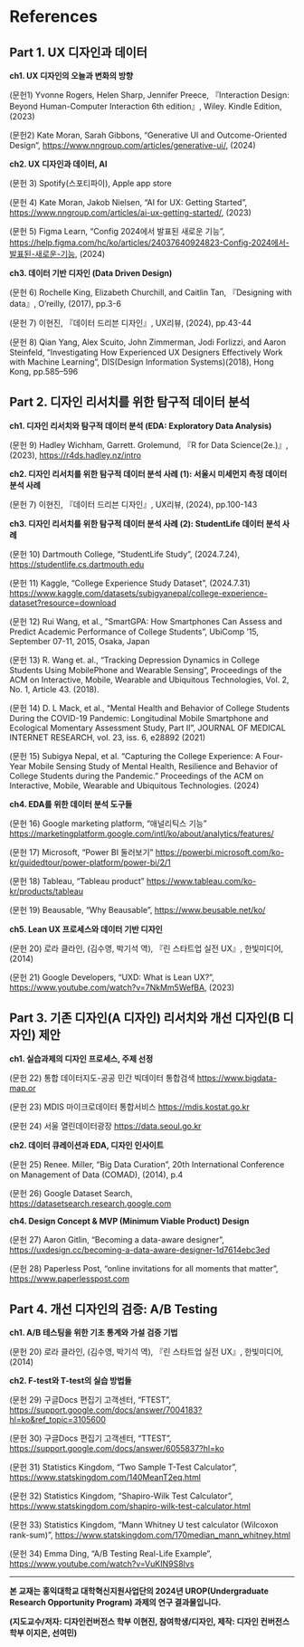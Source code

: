 # References {.unnumbered}

::: {#refs}
:::

## Part 1. UX 디자인과 데이터

**ch1. UX 디자인의 오늘과 변화의 방향**

(문헌1) Yvonne Rogers, Helen Sharp, Jennifer Preece, 『Interaction Design: Beyond Human-Computer Interaction 6th edition』, Wiley. Kindle Edition, (2023)

(문헌2) Kate Moran, Sarah Gibbons, “Generative UI and Outcome-Oriented Design”, [https://www.nngroup.com/articles/generative-ui/](https://www.nngroup.com/articles/generative-ui/), (2024)

**ch2. UX 디자인과 데이터, AI**

(문헌 3) Spotify(스포티파이), Apple app store

(문헌 4) Kate Moran, Jakob Nielsen, “AI for UX: Getting Started”, [https://www.nngroup.com/articles/ai-ux-getting-started/](https://www.nngroup.com/articles/ai-ux-getting-started/), (2023)

(문헌 5) Figma Learn, “Config 2024에서 발표된 새로운 기능”, [https://help.figma.com/hc/ko/articles/24037640924823-Config-2024에서-발표된-새로운-기능](https://help.figma.com/hc/ko/articles/24037640924823-Config-2024%EC%97%90%EC%84%9C-%EB%B0%9C%ED%91%9C%EB%90%9C-%EC%83%88%EB%A1%9C%EC%9A%B4-%EA%B8%B0%EB%8A%A5), (2024)

**ch3. 데이터 기반 디자인 (Data Driven Design)**

(문헌 6) Rochelle King, Elizabeth Churchill, and Caitlin Tan, 『Designing with data』, O’reilly, (2017), pp.3-6

(문헌 7) 이현진, 『데이터 드리븐 디자인』, UX리뷰, (2024), pp.43-44

(문헌 8) Qian Yang, Alex Scuito, John Zimmerman, Jodi Forlizzi, and Aaron Steinfeld, “Investigating How Experienced UX Designers Effectively Work with Machine Learning”, DIS(Design Information Systems)(2018), Hong Kong, pp.585–596

## Part 2. 디자인 리서치를 위한 탐구적 데이터 분석

**ch1. 디자인 리서치와 탐구적 데이터 분석 (EDA: Exploratory Data Analysis)**

(문헌 9) Hadley Wichham, Garrett. Grolemund, 『R for Data Science(2e.)』, (2023), [https://r4ds.hadley.nz/intro](https://r4ds.hadley.nz/intro)

**ch2. 디자인 리서치를 위한 탐구적 데이터 분석 사례 (1): 서울시 미세먼지 측정 데이터 분석 사례**

(문헌 7) 이현진, 『데이터 드리븐 디자인』, UX리뷰, (2024), pp.100-143

**ch3. 디자인 리서치를 위한 탐구적 데이터 분석 사례 (2): StudentLife 데이터 분석 사례**

(문헌 10) Dartmouth College, “StudentLife Study”, (2024.7.24), [https://studentlife.cs.dartmouth.edu](https://studentlife.cs.dartmouth.edu/)

(문헌 11) Kaggle, “College Experience Study Dataset”, (2024.7.31) [https://www.kaggle.com/datasets/subigyanepal/college-experience-dataset?resource=download](https://www.kaggle.com/datasets/subigyanepal/college-experience-dataset?resource=download)

(문헌 12) Rui Wang, et al., ”SmartGPA: How Smartphones Can Assess and Predict Academic Performance of College Students”, UbiComp ’15, September 07-11, 2015, Osaka, Japan

(문헌 13) R. Wang et. al., “Tracking Depression Dynamics in College Students Using MobilePhone and Wearable Sensing”, Proceedings of the ACM on Interactive, Mobile, Wearable and Ubiquitous Technologies, Vol. 2, No. 1, Article 43. (2018).

(문헌 14) D. L Mack, et al., “Mental Health and Behavior of College Students During the COVID-19 Pandemic: Longitudinal Mobile Smartphone and Ecological Momentary Assessment Study, Part II”, JOURNAL OF MEDICAL INTERNET RESEARCH, vol. 23, iss. 6, e28892 (2021)

(문헌 15) Subigya Nepal, et al. “Capturing the College Experience: A Four-Year Mobile Sensing Study of Mental Health, Resilience and Behavior of College Students during the Pandemic.” Proceedings of the ACM on Interactive, Mobile, Wearable and Ubiquitous Technologies. (2024)

**ch4. EDA를 위한 데이터 분석 도구들**

(문헌 16) Google marketing platform, “애널리틱스 기능” [https://marketingplatform.google.com/intl/ko/about/analytics/features/](https://marketingplatform.google.com/intl/ko/about/analytics/features/)

(문헌 17) Microsoft, “Power BI 둘러보기” [https://powerbi.microsoft.com/ko-kr/guidedtour/power-platform/power-bi/2/1](https://powerbi.microsoft.com/ko-kr/guidedtour/power-platform/power-bi/2/1)

(문헌 18) Tableau, “Tableau product” [https://www.tableau.com/ko-kr/products/tableau](https://www.tableau.com/ko-kr/products/tableau)

(문헌 19) Beausable, “Why Beausable”, [https://www.beusable.net/ko/](https://www.beusable.net/ko/)

**ch5. Lean UX 프로세스와 데이터 기반 디자인**

(문헌 20) 로라 클라인, (김수영, 박기석 역), 『린 스타트업 실전 UX』, 한빛미디어,(2014)

(문헌 21) Google Developers, “UXD: What is Lean UX?”, [https://www.youtube.com/watch?v=7NkMm5WefBA](https://www.youtube.com/watch?v=7NkMm5WefBA), (2023)

## Part 3. 기존 디자인(A 디자인) 리서치와 개선 디자인(B 디자인) 제안

**ch1. 실습과제의 디자인 프로세스, 주제 선정**

(문헌 22) 통합 데이터지도-공공 민간 빅데이터 통합검색 [https://www.bigdata-map.or](https://www.bigdata-map.or)

(문헌 23) MDIS 마이크로데이터 통합서비스 [https://mdis.kostat.go.kr](https://mdis.kostat.go.kr)

(문헌 24) 서울 열린데이터광장 [https://data.seoul.go.kr](https://data.seoul.go.kr)

**ch2. 데이터 큐레이션과 EDA, 디자인 인사이트**

(문헌 25) Renee. Miller, “Big Data Curation”, 20th International Conference on Management of Data (COMAD), (2014), p.4

(문헌 26) Google Dataset Search, [https://datasetsearch.research.google.com](https://datasetsearch.research.google.com)

**ch4. Design Concept & MVP (Minimum Viable Product) Design**

(문헌 27) Aaron Gitlin, “Becoming a data-aware designer”, [https://uxdesign.cc/becoming-a-data-aware-designer-1d7614ebc3ed](https://uxdesign.cc/becoming-a-data-aware-designer-1d7614ebc3ed)

(문헌 28) Paperless Post, “online invitations for all moments that matter”, [https://www.paperlesspost.com](https://www.paperlesspost.com)

## Part 4. 개선 디자인의 검증: A/B Testing

**ch1. A/B 테스팅을 위한 기초 통계와 가설 검증 기법**

(문헌 20) 로라 클라인, (김수영, 박기석 역), 『린 스타트업 실전 UX』, 한빛미디어,(2014)

**ch2. F-test와 T-test의 실습 방법들**

(문헌 29) 구글Docs 편집기 고객센터, “FTEST”, [https://support.google.com/docs/answer/7004183?hl=ko&ref_topic=3105600](https://support.google.com/docs/answer/7004183?hl=ko&ref_topic=3105600)

(문헌 30) 구글Docs 편집기 고객센터, “TTEST”, <https://support.google.com/docs/answer/6055837?hl=ko>

(문헌 31) Statistics Kingdom, “Two Sample T-Test Calculator”, <https://www.statskingdom.com/140MeanT2eq.html>

(문헌 32) Statistics Kingdom, “Shapiro-Wilk Test Calculator”, <https://www.statskingdom.com/shapiro-wilk-test-calculator.html>

(문헌 33) Statistics Kingdom, “Mann Whitney U test calculator (Wilcoxon rank-sum)”, <https://www.statskingdom.com/170median_mann_whitney.html>

(문헌 34) Emma Ding, “A/B Testing Real-Life Example”, <https://www.youtube.com/watch?v=VuKIN9S8Ivs>

---

**본 교재는 홍익대학교 대학혁신지원사업단의 2024년 UROP(Undergraduate Research Opportunity Program) 과제의 연구 결과물입니다.**

**(지도교수/저자: 디자인컨버전스 학부 이현진, 참여학생/디자인, 제작: 디자인 컨버전스 학부 이지은, 선여민)**


